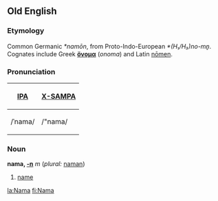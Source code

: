 ==Old English==
===Etymology===
Common Germanic ''*namōn'', from Proto-Indo-European ''*(H₁/H₃)no-mn̥''.  Cognates include Greek '''[[ὄνομα]]''' (''onoma'') and Latin [[nomen|nōmen]].  

===Pronunciation===
{| border=1 cellpadding=5
! [[w:International Phonetic Alphabet|IPA]] !! [[w:X-SAMPA|X-SAMPA]]
|-
| /ˈnama/ || /"nama/
|}

===Noun===
'''nama, [[Wiktionary Appendix:Old English weak noun declension|-n]]''' ''m'' (''plural:'' [[naman]]) 
<!-- "plural" should probably be removed after the declension page is made -->
#[[name]]

[[la:Nama]]
[[fi:Nama]]